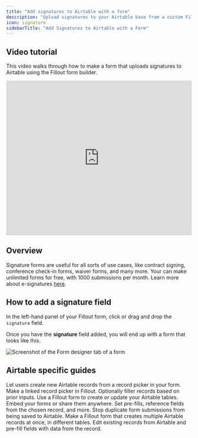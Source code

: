 ```yaml
---
title: "Add signatures to Airtable with a form"
description: "Upload signatures to your Airtable base from a custom Fillout form. Useful for contract signing, conference check-in forms, waiver forms and other e-signature data collection workflows."
icon: signature
sidebarTitle: "Add Signatures to Airtable with a Form"
---
```


## Video tutorial

This video walks through how to make a form that uploads signatures to Airtable using the Fillout form builder.

<Frame>
  <iframe width="100%" height="420" src="https://www.youtube.com/embed/g9mzuoRVsm0" title="Collect e-signatures with Airtable and Fillout" frameborder="0" allow="accelerometer; autoplay; clipboard-write; encrypted-media; gyroscope; picture-in-picture; web-share" referrerpolicy="strict-origin-when-cross-origin" allowfullscreen></iframe>
</Frame>

## Overview

Signature forms are useful for all sorts of use cases, like contract signing, conference check-in forms, waiver forms, and many more. Your can make unlimited forms for free, with 1000 submissions per month. Learn more about e-signatures [here](/help/esignatures).

## How to add a signature field

In the left-hand panel of your Fillout form, click or drag and drop the `signature` field.

Once you have the **signature** field added, you will end up with a form that looks like this.
<Frame>
  <img src="/images/Screenshot2025-05-15at8.02.34PM.png" alt="Screenshot of the Form designer tab of a form" />
</Frame>

## Airtable specific guides

<CardGroup cols={2}>
    <Card title="Create new linked records in an Airtable form" href="/help/create-new-linked-records" icon="files-medical" iconType="regular" color="#FFC738">
    Let users create new Airtable records from a record picker in your form.
  </Card>
  <Card title="How to select and filter Airtable linked records in a dropdown" href="/help/select-linked-airtable-records" icon="folder" iconType="regular" color="#FFC738">
  Make a linked record picker in Fillout. Optionally filter records based on prior inputs.
  </Card>
    <Card title="How to Create an Airtable Form" href="/help/airtable" icon="file-spreadsheet"  iconType="regular" color="#FFC738">
    Use a Fillout form to create or update your Airtable tables. Embed your forms or share them anywhere.
  </Card>
  <Card title="Working with linked record pickers" icon="folder-medical" iconType="regular" color="#FFC738" href="/help/record-pickers">
    Set pre-fills, reference fields from the chosen record, and more.
  </Card>
  <Card title="Prevent duplicate submissions in Airtable" hre="/help/prevent-duplicate-submissions" icon="brake-warning" iconType="regular" color="#FFC738">
    Stop duplicate form submissions from being saved to Airtable.
  </Card>
  <Card title="Create multiple Airtable records with a form" href="/help/create-multiple-records-with-form" icon="files" iconType="regular" color="#FFC738">
  Make a Fillout form that creates multiple Airtable records at once, in different tables.
  </Card>
    <Card title="Update existing Airtable records with a form" href="/help/airtable-update-form" icon="arrow-rotate-right" iconType="regular" color="#FFC738">
    Edit existing records from Airtable and pre-fill fields with data from the record.
  </Card>
</CardGroup>
